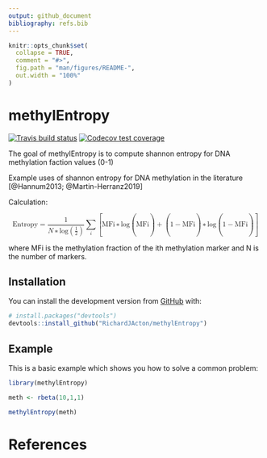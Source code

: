 ```yaml
---
output: github_document
bibliography: refs.bib
---
```


<!-- README.md is generated from README.Rmd. Please edit that file -->

```r
knitr::opts_chunk$set(
  collapse = TRUE,
  comment = "#>",
  fig.path = "man/figures/README-",
  out.width = "100%"
)
```
# methylEntropy

<!-- badges: start -->
[![Travis build status](https://travis-ci.org/RichardJActon/methylEntropy.svg?branch=master)](https://travis-ci.org/RichardJActon/methylEntropy)
[![Codecov test coverage](https://codecov.io/gh/RichardJActon/methylEntropy/branch/master/graph/badge.svg)](https://codecov.io/gh/RichardJActon/methylEntropy?branch=master)
<!-- badges: end -->

The goal of methylEntropy is to compute shannon entropy for DNA methylation faction values (0-1)

Example uses of shannon entropy for DNA methylation in the literature [@Hannum2013; @Martin-Herranz2019]

Calculation:

<math xmlns:mml="http://www.w3.org/1998/Math/MathML" display="block" id="M1" overflow="scroll"><mrow><mi mathvariant="italic">Entropy</mi><mo>=</mo><mfrac><mn>1</mn><mrow><mi>N</mi><mo>∗</mo><mi>log</mi><mo>(</mo><mfrac><mn>1</mn><mn>2</mn></mfrac><mo>)</mo></mrow></mfrac><munder><mo>∑</mo><mi>i</mi></munder><mo>[</mo><mi mathvariant="italic">MFi</mi><mo>∗</mo><mi>log</mi><mo>(</mo><mi mathvariant="italic">MFi</mi><mo>)</mo><mo>+</mo><mo>(</mo><mn>1</mn><mo>−</mo><mi mathvariant="italic">MFi</mi><mo>)</mo><mo>∗</mo><mi>log</mi><mo>(</mo><mn>1</mn><mo>−</mo><mi mathvariant="italic">MFi</mi><mo>)</mo><mo>]</mo></mrow></math>

where MFi is the methylation fraction of the ith methylation marker and N is the number of markers.

## Installation

You can install the development version from [GitHub](https://github.com/) with:

``` r
# install.packages("devtools")
devtools::install_github("RichardJActon/methylEntropy")
```
## Example

This is a basic example which shows you how to solve a common problem:

```r
library(methylEntropy)

meth <- rbeta(10,1,1)

methylEntropy(meth)
```

# References
